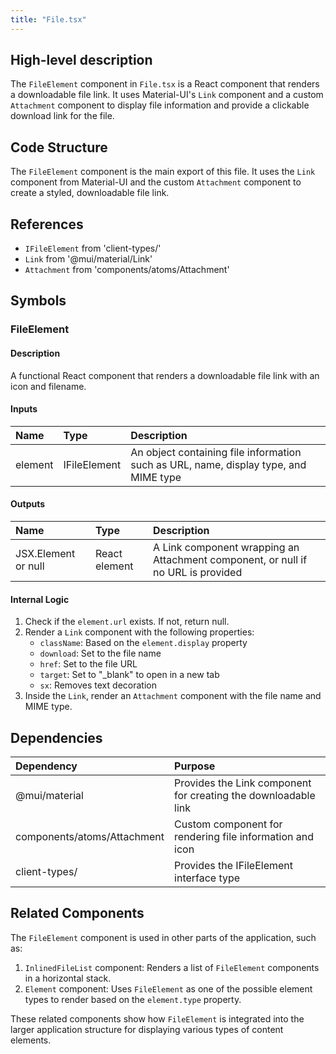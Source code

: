 ```yaml
---
title: "File.tsx"
---
```


## High-level description
The `FileElement` component in `File.tsx` is a React component that renders a downloadable file link. It uses Material-UI's `Link` component and a custom `Attachment` component to display file information and provide a clickable download link for the file.

## Code Structure
The `FileElement` component is the main export of this file. It uses the `Link` component from Material-UI and the custom `Attachment` component to create a styled, downloadable file link.

## References
- `IFileElement` from 'client-types/'
- `Link` from '@mui/material/Link'
- `Attachment` from 'components/atoms/Attachment'

## Symbols

### FileElement
#### Description
A functional React component that renders a downloadable file link with an icon and filename.

#### Inputs
| Name | Type | Description |
|:-----|:-----|:------------|
| element | IFileElement | An object containing file information such as URL, name, display type, and MIME type |

#### Outputs
| Name | Type | Description |
|:-----|:-----|:------------|
| JSX.Element or null | React element | A Link component wrapping an Attachment component, or null if no URL is provided |

#### Internal Logic
1. Check if the `element.url` exists. If not, return null.
2. Render a `Link` component with the following properties:
   - `className`: Based on the `element.display` property
   - `download`: Set to the file name
   - `href`: Set to the file URL
   - `target`: Set to "_blank" to open in a new tab
   - `sx`: Removes text decoration
3. Inside the `Link`, render an `Attachment` component with the file name and MIME type.

## Dependencies
| Dependency | Purpose |
|:-----------|:--------|
| @mui/material | Provides the Link component for creating the downloadable link |
| components/atoms/Attachment | Custom component for rendering file information and icon |
| client-types/ | Provides the IFileElement interface type |

## Related Components
The `FileElement` component is used in other parts of the application, such as:
1. `InlinedFileList` component: Renders a list of `FileElement` components in a horizontal stack.
2. `Element` component: Uses `FileElement` as one of the possible element types to render based on the `element.type` property.

These related components show how `FileElement` is integrated into the larger application structure for displaying various types of content elements.